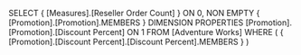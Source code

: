 SELECT
	{ [Measures].[Reseller Order Count] } ON 0,
	NON EMPTY
	{ [Promotion].[Promotion].MEMBERS }
	DIMENSION PROPERTIES
		[Promotion].[Promotion].[Discount Percent]
	ON 1
FROM
	[Adventure Works]
WHERE
	( { [Promotion].[Discount Percent].[Discount Percent].MEMBERS } )
